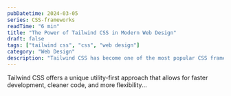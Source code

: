 ```yaml
---
pubDatetime: 2024-03-05
series: CSS-frameworks
readTime: "6 min"
title: "The Power of Tailwind CSS in Modern Web Design"
draft: false
tags: ["tailwind css", "css", "web design"]
category: "Web Design"
description: "Tailwind CSS has become one of the most popular CSS frameworks. Here's why it's changing the way we build websites."
---
```


Tailwind CSS offers a unique utility-first approach that allows for faster development, cleaner code, and more flexibility...
